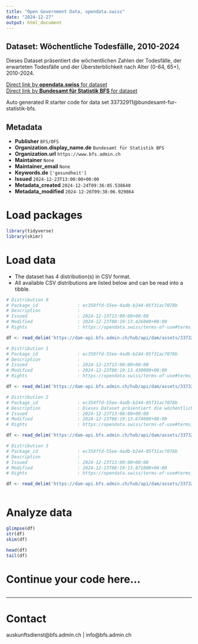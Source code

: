 ```yaml
---
title: "Open Government Data, opendata.swiss"
date: "2024-12-27"
output: html_document
---
```


## Dataset: Wöchentliche Todesfälle, 2010-2024

Dieses Dataset präsentiert die wöchentlichen Zahlen der Todesfälle, der erwarteten Todesfälle und der Übersterblichkeit nach Alter (0-64, 65+), 2010-2024.

[Direct link by **opendata.swiss** for dataset](https://opendata.swiss/de/dataset/wochentliche-todesfalle-2010-2024)<br>
[Direct link by **Bundesamt für Statistik BFS** for dataset](https://www.bfs.admin.ch/asset/de/ts-d-14.03.04.03-wr)

Auto generated R starter code for data set 33732911@bundesamt-fur-statistik-bfs.

## Metadata

- **Publisher** `BFS/OFS`
- **Organization.display_name.de** `Bundesamt für Statistik BFS`
- **Organization.url** `https://www.bfs.admin.ch`
- **Maintainer** `None`
- **Maintainer_email** `None`
- **Keywords.de** `['gesundheit']`
- **Issued** `2024-12-23T13:00:00+00:00`
- **Metadata_created** `2024-12-24T09:36:05.538640`
- **Metadata_modified** `2024-12-26T09:38:06.929864`


# Load packages

```r

library(tidyverse)
library(skimr)

```

# Load data

-   The dataset has 4 distribution(s) in CSV format.
-   All available CSV distributions are listed below and can be read into a tibble.

```r

# Distribution 0
# Package_id               : ec358ffd-55ee-4adb-b244-05f31ac7078b
# Description              : 
# Issued                   : 2024-12-23T13:00:00+00:00
# Modified                 : 2024-12-23T08:19:13.426000+00:00
# Rights                   : https://opendata.swiss/terms-of-use#terms_by_ask

df <- read_delim('https://dam-api.bfs.admin.ch/hub/api/dam/assets/33732931/master')

# Distribution 1
# Package_id               : ec358ffd-55ee-4adb-b244-05f31ac7078b
# Description              : 
# Issued                   : 2024-12-23T13:00:00+00:00
# Modified                 : 2024-12-23T08:19:13.430000+00:00
# Rights                   : https://opendata.swiss/terms-of-use#terms_by_ask

df <- read_delim('https://dam-api.bfs.admin.ch/hub/api/dam/assets/33732922/master')

# Distribution 2
# Package_id               : ec358ffd-55ee-4adb-b244-05f31ac7078b
# Description              : Dieses Dataset präsentiert die wöchentlichen Zahlen der Todesfälle, der erwarteten Todesfälle und der Übersterblichkeit nach Alter (0-64, 65+), 2010-2024.
# Issued                   : 2024-12-23T13:00:00+00:00
# Modified                 : 2024-12-23T08:19:13.674000+00:00
# Rights                   : https://opendata.swiss/terms-of-use#terms_by_ask

df <- read_delim('https://dam-api.bfs.admin.ch/hub/api/dam/assets/33732938/master')

# Distribution 3
# Package_id               : ec358ffd-55ee-4adb-b244-05f31ac7078b
# Description              : 
# Issued                   : 2024-12-23T13:00:00+00:00
# Modified                 : 2024-12-23T08:19:13.871000+00:00
# Rights                   : https://opendata.swiss/terms-of-use#terms_by_ask

df <- read_delim('https://dam-api.bfs.admin.ch/hub/api/dam/assets/33732934/master')



```

# Analyze data

```r

glimpse(df)
str(df)
skim(df)

head(df)
tail(df)

```

# Continue your code here...

```r

```

------------------------------------------------------------------------

# Contact

auskunftsdienst@bfs.admin.ch | info@bfs.admin.ch
